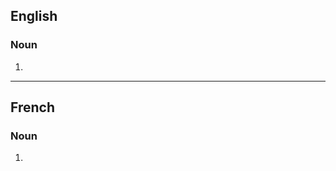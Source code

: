 ==English==

===Noun===
{{head|en|noun form}}

# {{plural of|en|fumet}}

----

==French==

===Noun===
{{head|fr|noun form|g=m}}

# {{plural of|fr|fumet}}